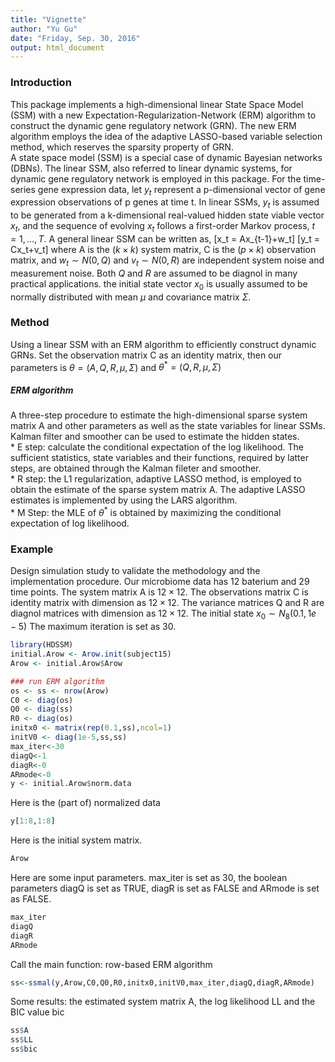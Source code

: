 ```yaml
---
title: "Vignette"
author: "Yu Gu"
date: "Friday, Sep. 30, 2016"
output: html_document
---
```


### Introduction
This package implements a high-dimensional linear State Space Model (SSM) with a new Expectation-Regularization-Network (ERM) algorithm to construct the dynamic gene regulatory network (GRN). The new ERM algorithm employs the idea of the adaptive LASSO-based variable selection method, which reserves the sparsity property of GRN.  
A state space model (SSM) is a special case of dynamic Bayesian networks (DBNs). The linear SSM, also referred to linear dynamic systems, for dynamic gene regulatory network is employed in this package. For the time-series gene expression data, let $y_t$ represent a p-dimensional vector of gene expression observations of p genes at time t. In linear SSMs, $y_t$ is assumed to be generated from a k-dimensional real-valued hidden state viable vector $x_t$, and the sequence of evolving $x_t$ follows a first-order Markov process, $t=1,...,T$. A general linear SSM can be written as,
\[x_t = Ax_{t-1}+w_t\]
\[y_t = Cx_t+v_t\]
where A is the $(k\times k)$ system matrix, C is the $(p\times k)$ observation matrix, and $w_t \sim N(0,Q)$ and $v_t \sim N(0,R)$ are independent system noise and measurement noise. Both $Q$ and $R$ are assumed to be diagnol in many practical applications. the initial state vector $x_0$ is usually assumed to be normally distributed with mean $\mu$ and covariance matrix $\Sigma$.

### Method
Using a linear SSM with an ERM algorithm to efficiently construct dynamic GRNs. Set the observation matrix C as an identity matrix, then our parameters is $\theta = (A,Q,R,\mu,\Sigma)$ and $\theta^{\ast} = (Q,R,\mu,\Sigma)$  

##### **ERM algorithm**
A three-step procedure to estimate the high-dimensional sparse system matrix A and other parameters as well as the state variables for linear SSMs. Kalman filter and smoother can be used to estimate the hidden states.  
* E step: calculate the conditional expectation of the log likelihood. The sufficient statistics, state variables and their functions, required by latter steps, are obtained through the Kalman fileter and smoother.  
* R step: the L1 regularization, adaptive LASSO method, is employed to obtain the estimate of the sparse system matrix A. The adaptive LASSO estimates is implemented by using the LARS algorithm.  
* M Step: the MLE of $\theta^{\ast}$ is obtained by maximizing the conditional expectation of log likelihood.

### Example
Design simulation study to validate the methodology and the implementation procedure. Our microbiome data has 12 baterium and 29 time points. The system matrix A is $12\times 12$. The observations matrix C is identity matrix with dimension as $12\times 12$. The variance matrices Q and R are diagnol matrices with dimension as $12\times 12$. The initial state $x_0 \sim N_8(0.1,1e-5)$ The maximum iteration is set as 30.
```r
library(HDSSM)
initial.Arow <- Arow.init(subject15)
Arow <- initial.Arow$Arow

### run ERM algorithm
os <- ss <- nrow(Arow)
C0 <- diag(os)
Q0 <- diag(ss)
R0 <- diag(os)
initx0 <- matrix(rep(0.1,ss),ncol=1)
initV0 <- diag(1e-5,ss,ss)
max_iter<-30
diagQ<-1
diagR<-0
ARmode<-0
y <- initial.Arow$norm.data
```

Here is the (part of) normalized data
```r
y[1:8,1:8]
```
Here is the initial system matrix. 
```r
Arow
```

Here are some input parameters. max_iter is set as 30, the boolean parameters diagQ is set as TRUE, diagR is set as FALSE and ARmode is set as FALSE.
```r
max_iter
diagQ
diagR
ARmode
```

Call the main function: row-based ERM algorithm
```r
ss<-ssmal(y,Arow,C0,Q0,R0,initx0,initV0,max_iter,diagQ,diagR,ARmode)
```

Some results: the estimated system matrix A, the log likelihood LL and the BIC value bic
```r
ss$A
ss$LL
ss$bic
```

